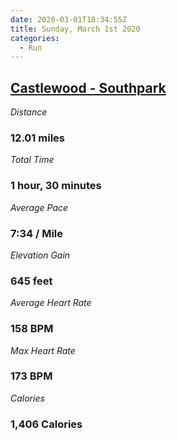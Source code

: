 ```yaml
---
date: 2020-03-01T18:34:55Z
title: Sunday, March 1st 2020
categories:
  - Run
---
```

## [Castlewood  - Southpark](https://www.strava.com/activities/3146389227)

_Distance_

### 12.01 miles

_Total Time_

### 1 hour, 30 minutes

_Average Pace_

### 7:34 / Mile

_Elevation Gain_

### 645 feet

_Average Heart Rate_

### 158 BPM

_Max Heart Rate_

### 173 BPM

_Calories_

### 1,406 Calories